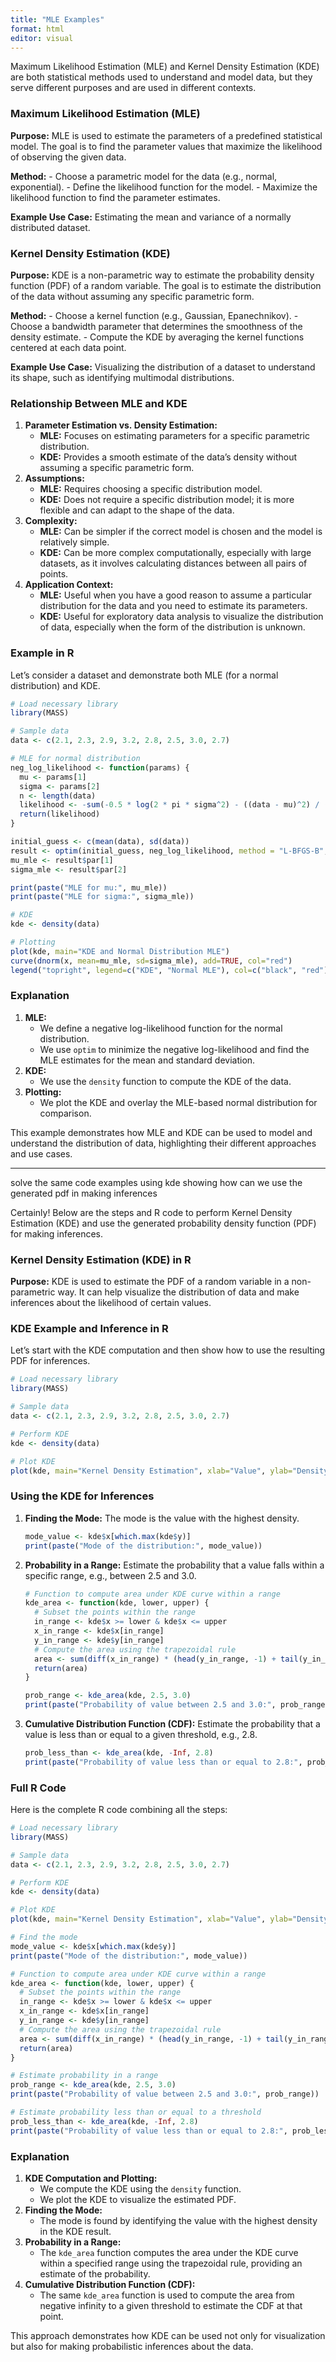 ```yaml
---
title: "MLE Examples"
format: html
editor: visual
---
```


Maximum Likelihood Estimation (MLE) and Kernel Density Estimation (KDE) are both statistical methods used to understand and model data, but they serve different purposes and are used in different contexts.

### Maximum Likelihood Estimation (MLE)

**Purpose:** MLE is used to estimate the parameters of a predefined statistical model. The goal is to find the parameter values that maximize the likelihood of observing the given data.

**Method:** - Choose a parametric model for the data (e.g., normal, exponential). - Define the likelihood function for the model. - Maximize the likelihood function to find the parameter estimates.

**Example Use Case:** Estimating the mean and variance of a normally distributed dataset.

### Kernel Density Estimation (KDE)

**Purpose:** KDE is a non-parametric way to estimate the probability density function (PDF) of a random variable. The goal is to estimate the distribution of the data without assuming any specific parametric form.

**Method:** - Choose a kernel function (e.g., Gaussian, Epanechnikov). - Choose a bandwidth parameter that determines the smoothness of the density estimate. - Compute the KDE by averaging the kernel functions centered at each data point.

**Example Use Case:** Visualizing the distribution of a dataset to understand its shape, such as identifying multimodal distributions.

### Relationship Between MLE and KDE

1.  **Parameter Estimation vs. Density Estimation:**
    -   **MLE:** Focuses on estimating parameters for a specific parametric distribution.
    -   **KDE:** Provides a smooth estimate of the data’s density without assuming a specific parametric form.
2.  **Assumptions:**
    -   **MLE:** Requires choosing a specific distribution model.
    -   **KDE:** Does not require a specific distribution model; it is more flexible and can adapt to the shape of the data.
3.  **Complexity:**
    -   **MLE:** Can be simpler if the correct model is chosen and the model is relatively simple.
    -   **KDE:** Can be more complex computationally, especially with large datasets, as it involves calculating distances between all pairs of points.
4.  **Application Context:**
    -   **MLE:** Useful when you have a good reason to assume a particular distribution for the data and you need to estimate its parameters.
    -   **KDE:** Useful for exploratory data analysis to visualize the distribution of data, especially when the form of the distribution is unknown.

### Example in R

Let's consider a dataset and demonstrate both MLE (for a normal distribution) and KDE.

``` r
# Load necessary library
library(MASS)

# Sample data
data <- c(2.1, 2.3, 2.9, 3.2, 2.8, 2.5, 3.0, 2.7)

# MLE for normal distribution
neg_log_likelihood <- function(params) {
  mu <- params[1]
  sigma <- params[2]
  n <- length(data)
  likelihood <- -sum(-0.5 * log(2 * pi * sigma^2) - ((data - mu)^2) / (2 * sigma^2))
  return(likelihood)
}

initial_guess <- c(mean(data), sd(data))
result <- optim(initial_guess, neg_log_likelihood, method = "L-BFGS-B", lower = c(-Inf, 1e-6))
mu_mle <- result$par[1]
sigma_mle <- result$par[2]

print(paste("MLE for mu:", mu_mle))
print(paste("MLE for sigma:", sigma_mle))

# KDE
kde <- density(data)

# Plotting
plot(kde, main="KDE and Normal Distribution MLE")
curve(dnorm(x, mean=mu_mle, sd=sigma_mle), add=TRUE, col="red")
legend("topright", legend=c("KDE", "Normal MLE"), col=c("black", "red"), lty=1)
```

### Explanation

1.  **MLE:**
    -   We define a negative log-likelihood function for the normal distribution.
    -   We use `optim` to minimize the negative log-likelihood and find the MLE estimates for the mean and standard deviation.
2.  **KDE:**
    -   We use the `density` function to compute the KDE of the data.
3.  **Plotting:**
    -   We plot the KDE and overlay the MLE-based normal distribution for comparison.

This example demonstrates how MLE and KDE can be used to model and understand the distribution of data, highlighting their different approaches and use cases.

------------------------------------------------------------------------

solve the same code examples using kde showing how can we use the generated pdf in making inferences

Certainly! Below are the steps and R code to perform Kernel Density Estimation (KDE) and use the generated probability density function (PDF) for making inferences.

### Kernel Density Estimation (KDE) in R

**Purpose:** KDE is used to estimate the PDF of a random variable in a non-parametric way. It can help visualize the distribution of data and make inferences about the likelihood of certain values.

### KDE Example and Inference in R

Let's start with the KDE computation and then show how to use the resulting PDF for inferences.

``` r
# Load necessary library
library(MASS)

# Sample data
data <- c(2.1, 2.3, 2.9, 3.2, 2.8, 2.5, 3.0, 2.7)

# Perform KDE
kde <- density(data)

# Plot KDE
plot(kde, main="Kernel Density Estimation", xlab="Value", ylab="Density")
```

### Using the KDE for Inferences

1.  **Finding the Mode:** The mode is the value with the highest density.

    ``` r
    mode_value <- kde$x[which.max(kde$y)]
    print(paste("Mode of the distribution:", mode_value))
    ```

2.  **Probability in a Range:** Estimate the probability that a value falls within a specific range, e.g., between 2.5 and 3.0.

    ``` r
    # Function to compute area under KDE curve within a range
    kde_area <- function(kde, lower, upper) {
      # Subset the points within the range
      in_range <- kde$x >= lower & kde$x <= upper
      x_in_range <- kde$x[in_range]
      y_in_range <- kde$y[in_range]
      # Compute the area using the trapezoidal rule
      area <- sum(diff(x_in_range) * (head(y_in_range, -1) + tail(y_in_range, -1)) / 2)
      return(area)
    }

    prob_range <- kde_area(kde, 2.5, 3.0)
    print(paste("Probability of value between 2.5 and 3.0:", prob_range))
    ```

3.  **Cumulative Distribution Function (CDF):** Estimate the probability that a value is less than or equal to a given threshold, e.g., 2.8.

    ``` r
    prob_less_than <- kde_area(kde, -Inf, 2.8)
    print(paste("Probability of value less than or equal to 2.8:", prob_less_than))
    ```

### Full R Code

Here is the complete R code combining all the steps:

``` r
# Load necessary library
library(MASS)

# Sample data
data <- c(2.1, 2.3, 2.9, 3.2, 2.8, 2.5, 3.0, 2.7)

# Perform KDE
kde <- density(data)

# Plot KDE
plot(kde, main="Kernel Density Estimation", xlab="Value", ylab="Density")

# Find the mode
mode_value <- kde$x[which.max(kde$y)]
print(paste("Mode of the distribution:", mode_value))

# Function to compute area under KDE curve within a range
kde_area <- function(kde, lower, upper) {
  # Subset the points within the range
  in_range <- kde$x >= lower & kde$x <= upper
  x_in_range <- kde$x[in_range]
  y_in_range <- kde$y[in_range]
  # Compute the area using the trapezoidal rule
  area <- sum(diff(x_in_range) * (head(y_in_range, -1) + tail(y_in_range, -1)) / 2)
  return(area)
}

# Estimate probability in a range
prob_range <- kde_area(kde, 2.5, 3.0)
print(paste("Probability of value between 2.5 and 3.0:", prob_range))

# Estimate probability less than or equal to a threshold
prob_less_than <- kde_area(kde, -Inf, 2.8)
print(paste("Probability of value less than or equal to 2.8:", prob_less_than))
```

### Explanation

1.  **KDE Computation and Plotting:**
    -   We compute the KDE using the `density` function.
    -   We plot the KDE to visualize the estimated PDF.
2.  **Finding the Mode:**
    -   The mode is found by identifying the value with the highest density in the KDE result.
3.  **Probability in a Range:**
    -   The `kde_area` function computes the area under the KDE curve within a specified range using the trapezoidal rule, providing an estimate of the probability.
4.  **Cumulative Distribution Function (CDF):**
    -   The same `kde_area` function is used to compute the area from negative infinity to a given threshold to estimate the CDF at that point.

This approach demonstrates how KDE can be used not only for visualization but also for making probabilistic inferences about the data.
